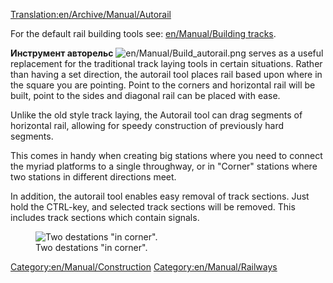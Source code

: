 [[Translation:en/Archive/Manual/Autorail]]
{{ru/Перевод|en/Archive/Manual/Autorail|0}}

For the default rail building tools see: [[en/Manual/Building tracks]].

'''Инструмент авторельс''' [[File:en/Manual/Build autorail.png]] serves as a useful replacement for the traditional track laying tools in certain situations. Rather than having a set direction, the autorail tool places rail based upon where in the square you are pointing. Point to the corners and horizontal rail will be built, point to the sides and diagonal rail can be placed with ease.

Unlike the old style track laying, the Autorail tool can drag segments of horizontal rail, allowing for speedy construction of previously hard segments.

This comes in handy when creating big stations where you need to connect the myriad platforms to a single throughway, or in "Corner" stations where two stations in different directions meet.

In addition, the autorail tool enables easy removal of track sections. Just hold the CTRL-key, and selected track sections will be removed. This includes track sections which contain signals.

[[File:en/Archive/Manual/Corner station.png|center|frame|Two destations "in corner".]]

[[Category:en/Manual/Construction]]
[[Category:en/Manual/Railways]]